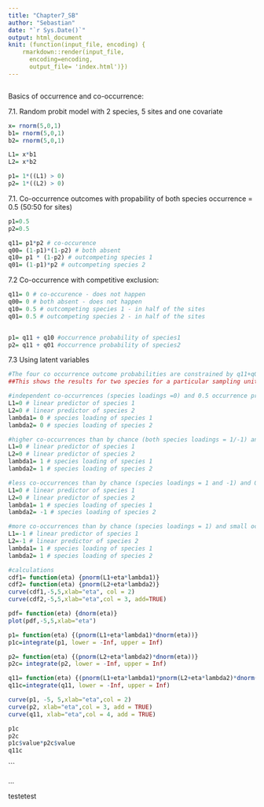 ```yaml
---
title: "Chapter7_SB"
author: "Sebastian"
date: "`r Sys.Date()`"
output: html_document
knit: (function(input_file, encoding) {
    rmarkdown::render(input_file,
      encoding=encoding,
      output_file= 'index.html')})
---
```


```r

```

Basics of occurrence and co-occurrence:

7.1. Random probit model with 2 species, 5 sites and one covariate

```r
x= rnorm(5,0,1)
b1= rnorm(5,0,1)
b2= rnorm(5,0,1)

L1= x*b1
L2= x*b2

p1= 1*((L1) > 0)
p2= 1*((L2) > 0)


```


7.1. Co-occurrence outcomes with propability of both species occurrence = 0.5 (50:50 for sites)
```r
p1=0.5
p2=0.5

q11= p1*p2 # co-occurence
q00= (1-p1)*(1-p2) # both absent
q10= p1 * (1-p2) # outcompeting species 1
q01= (1-p1)*p2 # outcompeting species 2

```

7.2 Co-occurrence with competitive exclusion: 
```r
q11= 0 # co-occurence - does not happen
q00= 0 # both absent - does not happen
q10= 0.5 # outcompeting species 1 - in half of the sites
q01= 0.5 # outcompeting species 2 - in half of the sites


p1= q11 + q10 #occurrence probability of species1
p2= q11 + q01 #occurrence probability of species2
```


7.3 Using latent variables
```r
#The four co occurrence outcome probabilities are constrained by q11+q00+q10+q01 = 1
##This shows the results for two species for a particular sampling unit

#independent co-occurrences (species loadings =0) and 0.5 occurrence probability due to L=0
L1=0 # linear predictor of species 1
L2=0 # linear predictor of species 2
lambda1= 0 # species loading of species 1
lambda2= 0 # species loading of species 2

#higher co-occurrences than by chance (both species loadings = 1/-1) and 0.5 occurrence probability due to L=0
L1=0 # linear predictor of species 1
L2=0 # linear predictor of species 2
lambda1= 1 # species loading of species 1
lambda2= 1 # species loading of species 2

#less co-occurrences than by chance (species loadings = 1 and -1) and 0.5 occurrence probability due to L=0
L1=0 # linear predictor of species 1
L2=0 # linear predictor of species 2
lambda1= 1 # species loading of species 1
lambda2= -1 # species loading of species 2

#more co-occurrences than by chance (species loadings = 1) and small occurrence probability due to L= -1 (=rarer species in this sampling unit?) = positive influence of species loadings 
L1=-1 # linear predictor of species 1
L2=-1 # linear predictor of species 2
lambda1= 1 # species loading of species 1
lambda2= 1 # species loading of species 2

#calculations
cdf1= function(eta) {pnorm(L1+eta*lambda1)}
cdf2= function(eta) {pnorm(L2+eta*lambda2)}
curve(cdf1,-5,5,xlab="eta", col = 2)
curve(cdf2,-5,5,xlab="eta",col = 3, add=TRUE)

pdf= function(eta) {dnorm(eta)}
plot(pdf,-5,5,xlab="eta")

p1= function(eta) {(pnorm(L1+eta*lambda1)*dnorm(eta))} 
p1c=integrate(p1, lower = -Inf, upper = Inf)

p2= function(eta) {(pnorm(L2+eta*lambda2)*dnorm(eta))}
p2c= integrate(p2, lower = -Inf, upper = Inf)

q11= function(eta) {(pnorm(L1+eta*lambda1)*pnorm(L2+eta*lambda2)*dnorm(eta))}
q11c=integrate(q11, lower = -Inf, upper = Inf)

curve(p1, -5, 5,xlab="eta",col = 2)
curve(p2, xlab="eta",col = 3, add = TRUE)
curve(q11, xlab="eta",col = 4, add = TRUE)

p1c
p2c
p1c$value*p2c$value
q11c


```
```

...

testetest